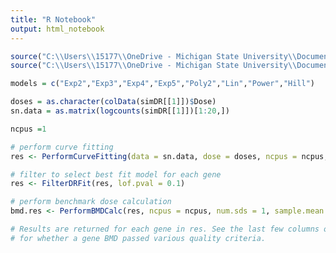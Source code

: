 ```yaml
---
title: "R Notebook"
output: html_notebook
---
```


```r
source("C:\\Users\\15177\\OneDrive - Michigan State University\\Documents\\CodeSnippets\\fastbmdR\\fastbmdR\\fastbmdR_main.R")
source("C:\\Users\\15177\\OneDrive - Michigan State University\\Documents\\CodeSnippets\\fastbmdR\\fastbmdR\\fastbmdR_utils.R")
```

```r
models = c("Exp2","Exp3","Exp4","Exp5","Poly2","Lin","Power","Hill")
```

```r
doses = as.character(colData(simDR[[1]])$Dose)
sn.data = as.matrix(logcounts(simDR[[1]])[1:20,])
```

```r
ncpus =1
```


```r
# perform curve fitting
res <- PerformCurveFitting(data = sn.data, dose = doses, ncpus = ncpus, models = models)
```


```r
# filter to select best fit model for each gene
res <- FilterDRFit(res, lof.pval = 0.1)
```


```r
# perform benchmark dose calculation
bmd.res <- PerformBMDCalc(res, ncpus = ncpus, num.sds = 1, sample.mean = TRUE)

# Results are returned for each gene in res. See the last few columns of bmd.res 
# for whether a gene BMD passed various quality criteria.

```

